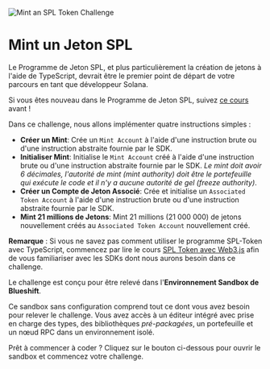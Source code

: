 ![Mint an SPL Token Challenge](/graphics/challenge-banners/typescript-mint-an-spl-token.png)

# Mint un Jeton SPL

Le Programme de Jeton SPL, et plus particulièrement la création de jetons à l'aide de TypeScript, devrait être le premier point de départ de votre parcours en tant que développeur Solana.

Si vous êtes nouveau dans le Programme de Jeton SPL, suivez [ce cours](/en/courses/spl-token-with-web3js) avant !

Dans ce challenge, nous allons implémenter quatre instructions simples :

- **Créer un Mint**: Crée un `Mint Account` à l'aide d'une instruction brute ou d'une instruction abstraite fournie par le SDK.
- **Initialiser Mint**: Initialise le `Mint Account` créé à l'aide d'une instruction brute ou d'une instruction abstraite fournie par le SDK. *Le mint doit avoir 6 décimales, l'autorité de mint (mint authority) doit être le portefeuille qui exécute le code et il n'y a aucune autorité de gel (freeze authority)*.
- **Créer un Compte de Jeton Associé**: Crée et initialise un `Associated Token Account` à l'aide d'une instruction brute ou d'une instruction abstraite fournie par le SDK.
- **Mint 21 millions de Jetons**: Mint 21 millions (21 000 000) de jetons nouvellement créés au `Associated Token Account` nouvellement créé.

**Remarque** : Si vous ne savez pas comment utiliser le programme SPL-Token avec TypeScript, commencez par lire le cours [SPL Token avec Web3.js](/en/courses/spl-token-with-web3js) afin de vous familiariser avec les SDKs dont nous aurons besoin dans ce challenge.

<ArticleSection name="Environnement Sandbox de Blueshift" id="blueshift-sandbox-environment" level="h2" />

Le challenge est conçu pour être relevé dans l'**Environnement Sandbox de Blueshift**.

Ce sandbox sans configuration comprend tout ce dont vous avez besoin pour relever le challenge. Vous avez accès à un éditeur intégré avec prise en charge des types, des bibliothèques *pré-packagées*, un portefeuille et un nœud RPC dans un environnement isolé.

Prêt à commencer à coder ? Cliquez sur le bouton ci-dessous pour ouvrir le sandbox et commencez votre challenge.
